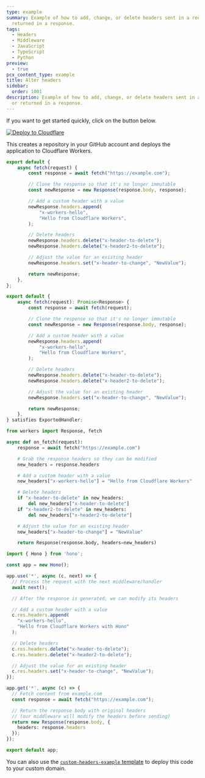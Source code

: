 ```yaml
---
type: example
summary: Example of how to add, change, or delete headers sent in a request or
  returned in a response.
tags:
  - Headers
  - Middleware
  - JavaScript
  - TypeScript
  - Python
preview:
  - true
pcx_content_type: example
title: Alter headers
sidebar:
  order: 1001
description: Example of how to add, change, or delete headers sent in a request
  or returned in a response.
---
```


If you want to get started quickly, click on the button below.

[![Deploy to Cloudflare](https://deploy.workers.cloudflare.com/button)](https://deploy.workers.cloudflare.com/?url=https://github.com/cloudflare/docs-examples/tree/main/workers/alter-headers)

This creates a repository in your GitHub account and deploys the application to Cloudflare Workers.


<Tabs syncKey="workersExamples"> <TabItem label="JavaScript" icon="seti:javascript">

```js
export default {
	async fetch(request) {
		const response = await fetch("https://example.com");

		// Clone the response so that it's no longer immutable
		const newResponse = new Response(response.body, response);

		// Add a custom header with a value
		newResponse.headers.append(
			"x-workers-hello",
			"Hello from Cloudflare Workers",
		);

		// Delete headers
		newResponse.headers.delete("x-header-to-delete");
		newResponse.headers.delete("x-header2-to-delete");

		// Adjust the value for an existing header
		newResponse.headers.set("x-header-to-change", "NewValue");

		return newResponse;
	},
};
```

</TabItem> <TabItem label="TypeScript" icon="seti:typescript">

```ts
export default {
	async fetch(request): Promise<Response> {
		const response = await fetch(request);

		// Clone the response so that it's no longer immutable
		const newResponse = new Response(response.body, response);

		// Add a custom header with a value
		newResponse.headers.append(
			"x-workers-hello",
			"Hello from Cloudflare Workers",
		);

		// Delete headers
		newResponse.headers.delete("x-header-to-delete");
		newResponse.headers.delete("x-header2-to-delete");

		// Adjust the value for an existing header
		newResponse.headers.set("x-header-to-change", "NewValue");

		return newResponse;
	},
} satisfies ExportedHandler;
```

</TabItem> <TabItem label="Python" icon="seti:python">

```py
from workers import Response, fetch

async def on_fetch(request):
    response = await fetch("https://example.com")

    # Grab the response headers so they can be modified
    new_headers = response.headers

    # Add a custom header with a value
    new_headers["x-workers-hello"] = "Hello from Cloudflare Workers"

    # Delete headers
    if "x-header-to-delete" in new_headers:
        del new_headers["x-header-to-delete"]
    if "x-header2-to-delete" in new_headers:
        del new_headers["x-header2-to-delete"]

    # Adjust the value for an existing header
    new_headers["x-header-to-change"] = "NewValue"

    return Response(response.body, headers=new_headers)
```

</TabItem> <TabItem label="Hono" icon="seti:typescript">

```ts
import { Hono } from 'hono';

const app = new Hono();

app.use('*', async (c, next) => {
  // Process the request with the next middleware/handler
  await next();

  // After the response is generated, we can modify its headers

  // Add a custom header with a value
  c.res.headers.append(
    "x-workers-hello",
    "Hello from Cloudflare Workers with Hono"
  );

  // Delete headers
  c.res.headers.delete("x-header-to-delete");
  c.res.headers.delete("x-header2-to-delete");

  // Adjust the value for an existing header
  c.res.headers.set("x-header-to-change", "NewValue");
});

app.get('*', async (c) => {
  // Fetch content from example.com
  const response = await fetch("https://example.com");

  // Return the response body with original headers
  // (our middleware will modify the headers before sending)
  return new Response(response.body, {
    headers: response.headers
  });
});

export default app;
```

</TabItem> </Tabs>

You can also use the [`custom-headers-example` template](https://github.com/kristianfreeman/custom-headers-example) to deploy this code to your custom domain.
